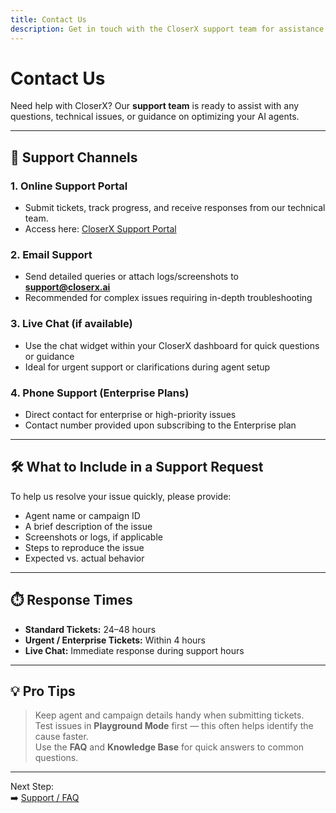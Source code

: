 ```yaml
---
title: Contact Us
description: Get in touch with the CloserX support team for assistance with AI agents, campaigns, integrations, and more.
---
```


# Contact Us

Need help with CloserX? Our **support team** is ready to assist with any questions, technical issues, or guidance on optimizing your AI agents.

---

## 🧩 Support Channels

### 1. Online Support Portal
- Submit tickets, track progress, and receive responses from our technical team.  
- Access here: [CloserX Support Portal](https://closerx.ai/support)  

### 2. Email Support
- Send detailed queries or attach logs/screenshots to **support@closerx.ai**  
- Recommended for complex issues requiring in-depth troubleshooting  

### 3. Live Chat (if available)
- Use the chat widget within your CloserX dashboard for quick questions or guidance  
- Ideal for urgent support or clarifications during agent setup  

### 4. Phone Support (Enterprise Plans)
- Direct contact for enterprise or high-priority issues  
- Contact number provided upon subscribing to the Enterprise plan  

---

## 🛠️ What to Include in a Support Request

To help us resolve your issue quickly, please provide:

- Agent name or campaign ID  
- A brief description of the issue  
- Screenshots or logs, if applicable  
- Steps to reproduce the issue  
- Expected vs. actual behavior  

---

## ⏱️ Response Times

- **Standard Tickets:** 24–48 hours  
- **Urgent / Enterprise Tickets:** Within 4 hours  
- **Live Chat:** Immediate response during support hours  

---

## 💡 Pro Tips

> Keep agent and campaign details handy when submitting tickets.  
> Test issues in **Playground Mode** first — this often helps identify the cause faster.  
> Use the **FAQ** and **Knowledge Base** for quick answers to common questions.  

---

Next Step:  
➡️ [Support / FAQ](/support/faq)
